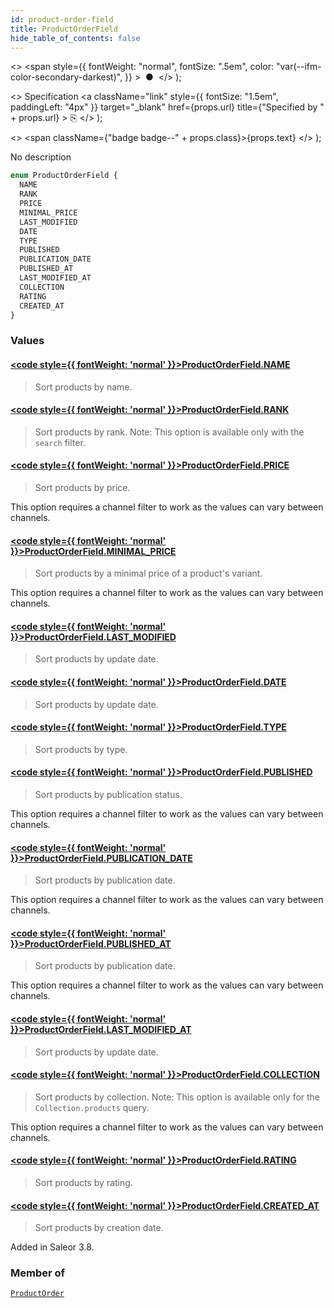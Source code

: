 ```yaml
---
id: product-order-field
title: ProductOrderField
hide_table_of_contents: false
---
```


  <>
    <span
      style={{
        fontWeight: "normal",
        fontSize: ".5em",
        color: "var(--ifm-color-secondary-darkest)",
      }}
    >
      &nbsp;●&nbsp;
    </span>
  </>
);

  <>
    Specification
    <a
      className="link"
      style={{ fontSize: "1.5em", paddingLeft: "4px" }}
      target="\_blank"
      href={props.url}
      title={"Specified by " + props.url}
    >
      ⎘
    </a>
  </>
);

  <>
    <span className={"badge badge--" + props.class}>{props.text}</span>
  </>
);

No description

```graphql
enum ProductOrderField {
  NAME
  RANK
  PRICE
  MINIMAL_PRICE
  LAST_MODIFIED
  DATE
  TYPE
  PUBLISHED
  PUBLICATION_DATE
  PUBLISHED_AT
  LAST_MODIFIED_AT
  COLLECTION
  RATING
  CREATED_AT
}
```

### Values

#### [<code style={{ fontWeight: 'normal' }}>ProductOrderField.<b>NAME</b></code>](#)

> Sort products by name.

#### [<code style={{ fontWeight: 'normal' }}>ProductOrderField.<b>RANK</b></code>](#)

> Sort products by rank. Note: This option is available only with the `search` filter.

#### [<code style={{ fontWeight: 'normal' }}>ProductOrderField.<b>PRICE</b></code>](#)

> Sort products by price.

This option requires a channel filter to work as the values can vary between channels.

>

#### [<code style={{ fontWeight: 'normal' }}>ProductOrderField.<b>MINIMAL_PRICE</b></code>](#)

> Sort products by a minimal price of a product's variant.

This option requires a channel filter to work as the values can vary between channels.

>

#### [<code style={{ fontWeight: 'normal' }}>ProductOrderField.<b>LAST_MODIFIED</b></code>](#)

> Sort products by update date.

#### [<code style={{ fontWeight: 'normal' }}>ProductOrderField.<b>DATE</b></code>](#)

> Sort products by update date.

#### [<code style={{ fontWeight: 'normal' }}>ProductOrderField.<b>TYPE</b></code>](#)

> Sort products by type.

#### [<code style={{ fontWeight: 'normal' }}>ProductOrderField.<b>PUBLISHED</b></code>](#)

> Sort products by publication status.

This option requires a channel filter to work as the values can vary between channels.

>

#### [<code style={{ fontWeight: 'normal' }}>ProductOrderField.<b>PUBLICATION_DATE</b></code>](#)

> Sort products by publication date.

This option requires a channel filter to work as the values can vary between channels.

>

#### [<code style={{ fontWeight: 'normal' }}>ProductOrderField.<b>PUBLISHED_AT</b></code>](#)

> Sort products by publication date.

This option requires a channel filter to work as the values can vary between channels.

>

#### [<code style={{ fontWeight: 'normal' }}>ProductOrderField.<b>LAST_MODIFIED_AT</b></code>](#)

> Sort products by update date.

#### [<code style={{ fontWeight: 'normal' }}>ProductOrderField.<b>COLLECTION</b></code>](#)

> Sort products by collection. Note: This option is available only for the `Collection.products` query.

This option requires a channel filter to work as the values can vary between channels.

>

#### [<code style={{ fontWeight: 'normal' }}>ProductOrderField.<b>RATING</b></code>](#)

> Sort products by rating.

#### [<code style={{ fontWeight: 'normal' }}>ProductOrderField.<b>CREATED_AT</b></code>](#)

> Sort products by creation date.

Added in Saleor 3.8.

>

### Member of

[`ProductOrder`](../../../storefront/products/inputs/product-order) <Badge class="secondary" text="input"/>
